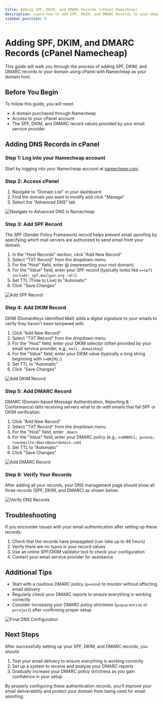 ```yaml
---
title: Adding SPF, DKIM, and DMARC Records (cPanel Namecheap)
description: Learn how to add SPF, DKIM, and DMARC Records to your domain using cPanel (Namecheap)
sidebar_position: 9
---
```


# Adding SPF, DKIM, and DMARC Records (cPanel Namecheap)

This guide will walk you through the process of adding SPF, DKIM, and DMARC records to your domain using cPanel with Namecheap as your domain host.

## Before You Begin

To follow this guide, you will need:
- A domain purchased through Namecheap
- Access to your cPanel account
- The SPF, DKIM, and DMARC record values provided by your email service provider

## Adding DNS Records in cPanel

### Step 1: Log into your Namecheap account

Start by logging into your Namecheap account at [namecheap.com](https://www.namecheap.com).

### Step 2: Access cPanel

1. Navigate to "Domain List" in your dashboard
2. Find the domain you want to modify and click "Manage"
3. Select the "Advanced DNS" tab

![Navigate to Advanced DNS in Namecheap](./img/cpanel-namecheap-guide/image1.jpg)

### Step 3: Add SPF Record

The SPF (Sender Policy Framework) record helps prevent email spoofing by specifying which mail servers are authorized to send email from your domain.

1. In the "Host Records" section, click "Add New Record"
2. Select "TXT Record" from the dropdown menu
3. For the "Host" field, enter @ (representing your root domain)
4. For the "Value" field, enter your SPF record (typically looks like `v=spf1 include:_spf.mailgun.org ~all`)
5. Set TTL (Time to Live) to "Automatic"
6. Click "Save Changes"

![Add SPF Record](./img/cpanel-namecheap-guide/image2.jpg)

### Step 4: Add DKIM Record

DKIM (DomainKeys Identified Mail) adds a digital signature to your emails to verify they haven't been tampered with.

1. Click "Add New Record"
2. Select "TXT Record" from the dropdown menu
3. For the "Host" field, enter your DKIM selector (often provided by your email service provider, e.g., `mail._domainkey`)
4. For the "Value" field, enter your DKIM value (typically a long string beginning with `v=DKIM1;`)
5. Set TTL to "Automatic"
6. Click "Save Changes"

![Add DKIM Record](./img/cpanel-namecheap-guide/image3.jpg)

### Step 5: Add DMARC Record

DMARC (Domain-based Message Authentication, Reporting & Conformance) tells receiving servers what to do with emails that fail SPF or DKIM verification.

1. Click "Add New Record"
2. Select "TXT Record" from the dropdown menu
3. For the "Host" field, enter `_dmarc`
4. For the "Value" field, enter your DMARC policy (e.g., `v=DMARC1; p=none; rua=mailto:dmarc@yourdomain.com`)
5. Set TTL to "Automatic"
6. Click "Save Changes"

![Add DMARC Record](./img/cpanel-namecheap-guide/image4.jpg)

### Step 6: Verify Your Records

After adding all your records, your DNS management page should show all three records (SPF, DKIM, and DMARC) as shown below:

![Verify DNS Records](./img/cpanel-namecheap-guide/image5.jpg)

## Troubleshooting

If you encounter issues with your email authentication after setting up these records:

1. Check that the records have propagated (can take up to 48 hours)
2. Verify there are no typos in your record values
3. Use an online SPF/DKIM validator tool to check your configuration
4. Contact your email service provider for assistance

## Additional Tips

- Start with a cautious DMARC policy (`p=none`) to monitor without affecting email delivery
- Regularly check your DMARC reports to ensure everything is working correctly
- Consider increasing your DMARC policy strictness (`p=quarantine` or `p=reject`) after confirming proper setup

![Final DNS Configuration](./img/cpanel-namecheap-guide/image6.jpg)

## Next Steps

After successfully setting up your SPF, DKIM, and DMARC records, you should:

1. Test your email delivery to ensure everything is working correctly
2. Set up a system to receive and analyze your DMARC reports
3. Gradually increase your DMARC policy strictness as you gain confidence in your setup

By properly configuring these authentication records, you'll improve your email deliverability and protect your domain from being used for email spoofing.